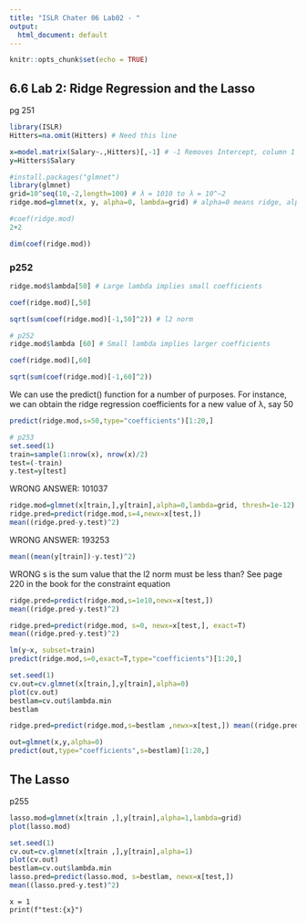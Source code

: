 ```yaml
---
title: "ISLR Chater 06 Lab02 - "
output:
  html_document: default
---
```


```r
knitr::opts_chunk$set(echo = TRUE)
```

## 6.6 Lab 2: Ridge Regression and the Lasso

pg 251

```r
library(ISLR)
Hitters=na.omit(Hitters) # Need this line

x=model.matrix(Salary~.,Hitters)[,-1] # -1 Removes Intercept, column 1 created by model.matrix
y=Hitters$Salary
```

```r
#install.packages("glmnet")
library(glmnet)
grid=10^seq(10,-2,length=100) # λ = 1010 to λ = 10^−2
ridge.mod=glmnet(x, y, alpha=0, lambda=grid) # alpha=0 means ridge, alpha=1 means Lasso
```

```r
#coef(ridge.mod)
2+2
```

```r
dim(coef(ridge.mod))
```

### p252

```r
ridge.mod$lambda[50] # Large lambda implies small coefficients
```

```r
coef(ridge.mod)[,50]
```

```r
sqrt(sum(coef(ridge.mod)[-1,50]^2)) # l2 norm
```

```r
# p252
ridge.mod$lambda [60] # Small lambda implies larger coefficients
```

```r
coef(ridge.mod)[,60]
```

```r
sqrt(sum(coef(ridge.mod)[-1,60]^2))
```

We can use the predict() function for a number of purposes. For instance, we can obtain the ridge regression coefficients for a new value of λ, say 50

```r
predict(ridge.mod,s=50,type="coefficients")[1:20,]
```

```r
# p253
set.seed(1)
train=sample(1:nrow(x), nrow(x)/2)
test=(-train)
y.test=y[test]
```

WRONG ANSWER: 101037

```r
ridge.mod=glmnet(x[train,],y[train],alpha=0,lambda=grid, thresh=1e-12)
ridge.pred=predict(ridge.mod,s=4,newx=x[test,])
mean((ridge.pred-y.test)^2)
```

WRONG ANSWER: 193253

```r
mean((mean(y[train])-y.test)^2)
```

WRONG s is the sum value that the l2 norm must be less than? See page 220 in the book for the constraint equation

```r
ridge.pred=predict(ridge.mod,s=1e10,newx=x[test,])
mean((ridge.pred-y.test)^2)
```

```r
ridge.pred=predict(ridge.mod, s=0, newx=x[test,], exact=T)
mean((ridge.pred-y.test)^2)
```

```r
lm(y~x, subset=train)
predict(ridge.mod,s=0,exact=T,type="coefficients")[1:20,]
```

```r
set.seed(1)
cv.out=cv.glmnet(x[train,],y[train],alpha=0)
plot(cv.out)
bestlam=cv.out$lambda.min
bestlam
```

```r
ridge.pred=predict(ridge.mod,s=bestlam ,newx=x[test,]) mean((ridge.pred-y.test)^2)
```

```r
out=glmnet(x,y,alpha=0)
predict(out,type="coefficients",s=bestlam)[1:20,]
```

## The Lasso

p255

```r
lasso.mod=glmnet(x[train ,],y[train],alpha=1,lambda=grid)
plot(lasso.mod)
```

```r
set.seed(1)
cv.out=cv.glmnet(x[train ,],y[train],alpha=1)
plot(cv.out)
bestlam=cv.out$lambda.min
lasso.pred=predict(lasso.mod, s=bestlam, newx=x[test,])
mean((lasso.pred-y.test)^2)
```

``` .python
x = 1
print(f"test:{x}")
```
